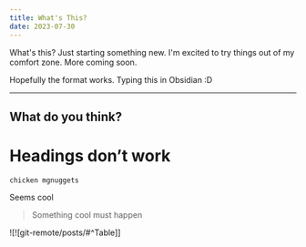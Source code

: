 ```yaml
---
title: What's This?
date: 2023-07-30
---
```


What's this? Just starting something new.
I'm excited to try things out of my comfort zone. 
More coming soon.

Hopefully the format works. Typing this in Obsidian :D


---

## What do you think? 

# Headings don’t work


```
chicken mgnuggets
```

Seems cool 

> Something cool must happen

![![git-remote/posts/#^Table]]
